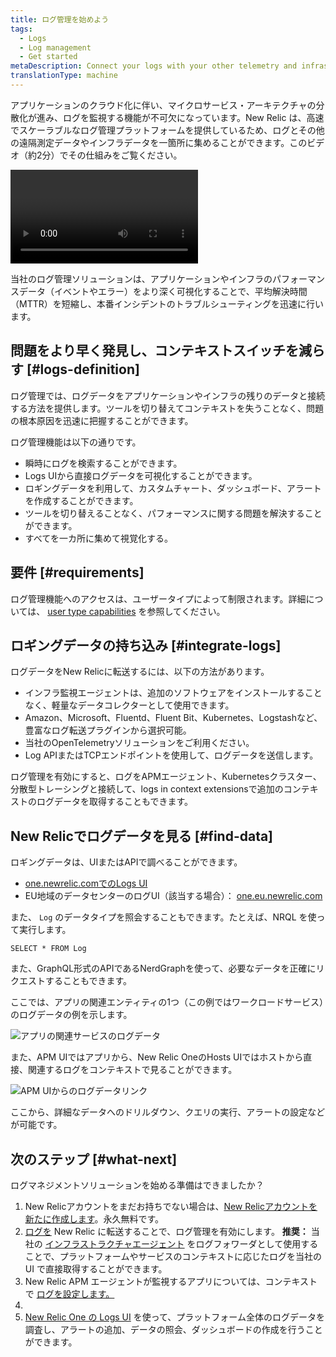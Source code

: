```yaml
---
title: ログ管理を始めよう
tags:
  - Logs
  - Log management
  - Get started
metaDescription: Connect your logs with your other telemetry and infrastructure data with the log management capabilities in New Relic.
translationType: machine
---
```




アプリケーションのクラウド化に伴い、マイクロサービス・アーキテクチャの分散化が進み、ログを監視する機能が不可欠になっています。New Relic は、高速でスケーラブルなログ管理プラットフォームを提供しているため、ログとその他の遠隔測定データやインフラデータを一箇所に集めることができます。このビデオ（約2分）でその仕組みをご覧ください。

<Video
  type="wistia"
  id="3j7spmzlhc"
/>

当社のログ管理ソリューションは、アプリケーションやインフラのパフォーマンスデータ（イベントやエラー）をより深く可視化することで、平均解決時間（MTTR）を短縮し、本番インシデントのトラブルシューティングを迅速に行います。

## 問題をより早く発見し、コンテキストスイッチを減らす [#logs-definition]

ログ管理では、ログデータをアプリケーションやインフラの残りのデータと接続する方法を提供します。ツールを切り替えてコンテキストを失うことなく、問題の根本原因を迅速に把握することができます。

ログ管理機能は以下の通りです。

* 瞬時にログを検索することができます。
* Logs UIから直接ログデータを可視化することができます。
* ロギングデータを利用して、カスタムチャート、ダッシュボード、アラートを作成することができます。
* ツールを切り替えることなく、パフォーマンスに関する問題を解決することができます。
* すべてを一カ所に集めて視覚化する。

## 要件 [#requirements]

ログ管理機能へのアクセスは、ユーザータイプによって制限されます。詳細については、 [user type capabilities](/docs/accounts/accounts-billing/new-relic-one-user-management/user-type#user-type-capabilities) を参照してください。

## ロギングデータの持ち込み [#integrate-logs]

ログデータをNew Relicに転送するには、以下の方法があります。

* インフラ監視エージェントは、追加のソフトウェアをインストールすることなく、軽量なデータコレクターとして使用できます。
* Amazon、Microsoft、Fluentd、Fluent Bit、Kubernetes、Logstashなど、豊富なログ転送プラグインから選択可能。
* 当社のOpenTelemetryソリューションをご利用ください。
* Log APIまたはTCPエンドポイントを使用して、ログデータを送信します。

ログ管理を有効にすると、ログをAPMエージェント、Kubernetesクラスター、分散型トレーシングと接続して、logs in context extensionsで追加のコンテキストのログデータを取得することもできます。

## New Relicでログデータを見る [#find-data]

ロギングデータは、UIまたはAPIで調べることができます。

* [one.newrelic.comでのLogs UI](https://one.newrelic.com)
* EU地域のデータセンターのログUI（該当する場合）： [one.eu.newrelic.com](https://one.eu.newrelic.com)

また、 `Log` のデータタイプを照会することもできます。たとえば、NRQL を使って実行します。

```
SELECT * FROM Log
```

また、GraphQL形式のAPIであるNerdGraphを使って、必要なデータを正確にリクエストすることもできます。

ここでは、アプリの関連エンティティの1つ（この例ではワークロードサービス）のログデータの例を示します。

<img
  title="アプリの関連サービスのログデータ"
  alt="アプリの関連サービスのログデータ"
  src={demotronServicesLogs123021C}
/>

また、APM UIではアプリから、New Relic OneのHosts UIではホストから直接、関連するログをコンテキストで見ることができます。

<img
  title="APM UIからのログデータリンク"
  alt="APM UIからのログデータリンク"
  src={demotronLogs123021}
/>

ここから、詳細なデータへのドリルダウン、クエリの実行、アラートの設定などが可能です。

## 次のステップ [#what-next]

ログマネジメントソリューションを始める準備はできましたか？

1. New Relicアカウントをまだお持ちでない場合は、[New Relicアカウントを新たに作成します](https://newrelic.com/signup)。永久無料です。
2. [ログを](/docs/logs/forward-logs/enable-log-management-new-relic/) New Relic に転送することで、ログ管理を有効にします。 **推奨：** 当社の [インフラストラクチャエージェント](/docs/logs/forward-logs/forward-your-logs-using-infrastructure-agent/) をログフォワーダとして使用することで、プラットフォームやサービスのコンテキストに応じたログを当社の UI で直接取得することができます。
3. New Relic APM エージェントが監視するアプリについては、コンテキスト で [ログを設定します。](/docs/logs/logs-context/configure-logs-context-apm-agents/)
4. [](/docs/logs/logs-context/configure-logs-context-apm-agents/)
5. [New Relic One の ](/docs/logs/logs-context/configure-logs-context-apm-agents/)[Logs UI](/docs/logs/ui-data/use-logs-ui/) を使って、プラットフォーム全体のログデータを調査し、アラートの追加、データの照会、ダッシュボードの作成を行うことができます。
